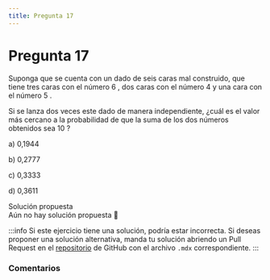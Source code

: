 ```yaml
---
title: Pregunta 17
---
```



# Pregunta 17

<div className="exercise">
Suponga que se cuenta con un dado de seis caras mal construido, que tiene tres caras con el número 6 , dos caras con el número 4 y una cara con el número 5 .

Si se lanza dos veces este dado de manera independiente, ¿cuál es el valor más cercano a la probabilidad de que la suma de los dos números obtenidos sea 10 ?

a) 0,1944

b) 0,2777

c) 0,3333

d) 0,3611
</div>

<MDXDetails>
<summary>Solución propuesta</summary>

<div className="exercise">
Aún no hay solución propuesta 🥲
</div>

:::info 
Si este ejercicio tiene una solución, podría estar incorrecta. Si deseas proponer una solución alternativa, manda tu solución abriendo
un Pull Request en el [repositorio](https://github.com/crow-rojas/apuntes-fundamentals/pulls) de GitHub con el archivo
`.mdx` correspondiente. 
:::

</MDXDetails>

### Comentarios

<Disqus
  url="https://crow-rojas.github.io/apuntes-fundamentals/docs/mathematics/probability-and-statistics/exercises/2016-1/p17"
  identifier="docs/mathematics/probability-and-statistics/exercises/2016-1/p17"
  title="2016-1 Probabilidades y Estadística - Pregunta 17"
/>
